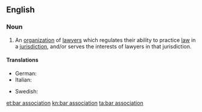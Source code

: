 ==English==

===Noun===
{{wikipedia}}
{{en-noun}}

# An [[organization]] of [[lawyer]]s which regulates their ability to practice [[law]] in a [[jurisdiction]], and/or serves the interests of lawyers in that jurisdiction.

====Translations====
{{trans-top|an organization of lawyers}}
* German: {{t|de|Rechtsanwaltskammer}}
* Italian: {{t|it|Ordine Forense}}
{{trans-mid}}
* Swedish: {{t+|sv|advokatsamfund|n}}
{{trans-bottom}}

[[et:bar association]]
[[kn:bar association]]
[[ta:bar association]]
